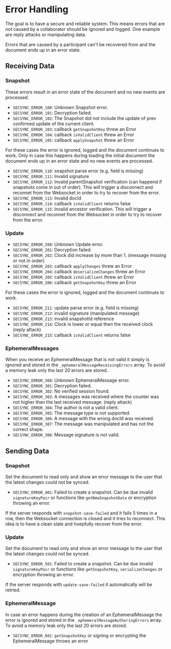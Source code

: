 # Error Handling

The goal is to have a secure and reliable system. This means errors that are not caused by a collaborator should be ignored and logged. One example are reply attacks or manipulating data.

Errors that are caused by a participant can't be recovered from and the document ends up in an error state.

## Receiving Data

### Snapshot

These errors result in an error state of the document and no new events are processed.

- `SECSYNC_ERROR_100`: Unknown Snapshot error.
- `SECSYNC_ERROR_101`: Decryption failed.
- `SECSYNC_ERROR_102`: The Snapshot did not include the update of prev confirmed update of the current client.
- `SECSYNC_ERROR_103`: callback `getSnapshotKey` threw an Error
- `SECSYNC_ERROR_104`: callback `isValidClient` threw an Error
- `SECSYNC_ERROR_105`: callback `applySnapshot` threw an Error

For these cases the error is ignored, logged and the document continues to work. Only in case this happens during loading the initial document the document ends up in an error state and no new events are processed.

- `SECSYNC_ERROR_110`: snapshot parse error (e.g. field is missing)
- `SECSYNC_ERROR_111`: Invalid signature
- `SECSYNC_ERROR_112`: Invalid parentSnapshot verification (can happend if snapshots come in out of order). This will trigger a disconnect and reconnet from the Websocket in order to try to recover from the error.
- `SECSYNC_ERROR_113`: Invalid docId
- `SECSYNC_ERROR_114`: callback `isValidClient` returns false
- `SECSYNC_ERROR_115`: Invalid ancestor verification. This will trigger a disconnect and reconnet from the Websocket in order to try to recover from the error.

### Update

- `SECSYNC_ERROR_200`: Unknown Update error.
- `SECSYNC_ERROR_201`: Decryption failed.
- `SECSYNC_ERROR_202`: Clock did increase by more than 1. (message missing or not in order)
- `SECSYNC_ERROR_203`: callback `applyChanges` threw an Error
- `SECSYNC_ERROR_204`: callback `deserializeChanges` threw an Error
- `SECSYNC_ERROR_205`: callback `isValidClient` threw an Error
- `SECSYNC_ERROR_206`: callback `getSnapshotKey` threw an Error

For these cases the error is ignored, logged and the document continues to work.

- `SECSYNC_ERROR_211`: update parse error (e.g. field is missing)
- `SECSYNC_ERROR_212`: invalid signature (manipulated message)
- `SECSYNC_ERROR_213`: invalid snapshotId reference
- `SECSYNC_ERROR_214`: Clock is lower or equal then the received clock (reply attack)
- `SECSYNC_ERROR_215`: callback `isValidClient` returns false

### EphemeralMessages

When you receive an EphemeralMessage that is not valid it simply is ignored and stored in the `_ephemeralMessageReceivingErrors` array. To avoid a memory leak only the last 20 errors are stored.

- `SECSYNC_ERROR_300`: Unknown EphemeralMessage error.
- `SECSYNC_ERROR_301`: Decryption failed.
- `SECSYNC_ERROR_302`: No verified session found.
- `SECSYNC_ERROR_303`: A messages was received where the counter was not higher than the last received message. (reply attack)
- `SECSYNC_ERROR_304`: The author is not a valid client.
- `SECSYNC_ERROR_305`: The message type is not supported.
- `SECSYNC_ERROR_306`: A message with the wrong docId was received.
- `SECSYNC_ERROR_307`: The message was manipulated and has not the correct shape.
- `SECSYNC_ERROR_308`: Message signature is not valid.

## Sending Data

### Snapshot

Set the document to read only and show an error message to the user that the latest changes could not be synced.

- `SECSYNC_ERROR_401`: Failed to create a snapshot. Can be due invalid `signatureKeyPair` or functions like `getNewSnapshotData` or encryption throwing an error.

If the server responds with `snapshot-save-failed` and it fails 5 times in a row, then the Websocket connection is closed and it tries to reconnect. This idea is to have a clean slate and hoepfully recover from the error.

### Update

Set the document to read only and show an error message to the user that the latest changes could not be synced.

- `SECSYNC_ERROR_501`: Failed to create a snapshot. Can be due invalid `signatureKeyPair` or functions like `getSnapshotKey`, `serializeChanges` or encryption throwing an error.

If the server responds with `update-save-failed` it automatically will be retried.

### EphemeralMessage

In case an error happens during the creation of an EphemeralMessage the error is ignored and stored in the `_ephemeralMessageAuthoringErrors` array. To avoid a memory leak only the last 20 errors are stored.

- `SECSYNC_ERROR_601`: `getSnapshotKey` or signing or encrypting the EphemeralMessage throws an error

